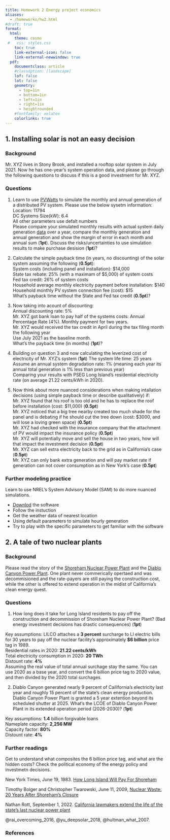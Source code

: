 ```yaml
---
title: Homework 2 Energy project economics
aliases:
  - /homeworks/hw2.html
#draft: true
format: 
  html: 
    theme: cosmo
 #   css: styles.css
    toc: true
    link-external-icon: false
    link-external-newwindow: true
  pdf: 
    documentclass: article
    #classoption: [landscape]
    lof: false
    lot: false
    geometry:
      - top=1in
      - bottom=1in
      - left=1in
      - right=1in
      - heightrounded
    #fontfamily: xelatex
    colorlinks: true
---
```


## 1. Installing solar is not an easy decision 

### Background  

Mr. XYZ lives in Stony Brook, and installed a rooftop solar system in July 2021. Now he has one-year's system operation data, and please go through the following questions to discuss if this is a good investment for Mr. XYZ.

### Questions

1. Learn to use [PVWatts](https://pvwatts.nrel.gov/index.php) to simulate the monthly and annual generation of a distributed PV system. Please use the below sysetm information:
Location: 11794  
DC Systems Size(kW): 6.4  
All other parameters use defalt numbers  
Please compare your simulated monthly results with actual system daily generation [data](/homeworks/data/solar-daily-generation.xlsx) over a year, compare the monthly generation and annual generation and show the margin of error in each month and annual sum (**1pt**). Discuss the risks/uncertainties to use simulation results to make purchase desision (**1pt**)?  

2. Calculate the simple payback time (in years, no discounting) of the solar system assuming the following (**0.5pt**):  
System costs (including panel and installation): $14,000  
State tax rebate: 25% (with a maximam of $5,000) of system costs   
Fed tax credit: 26% of system costs   
Household average monthly electricity payment before installation: $140  
Household monthly PV system connection fee (cost): $15  
What's payback time without the State and Fed tax credit (**0.5pt**)?  

3. Now taking into acount of discounting:  
Annual discounting rate: 5%  
Mr. XYZ got bank loan to pay half of the systems costs: Annual Percentage Rate (4%). Monthly payment for two years.  
Mr. XYZ would received the tax credit in April during the tax filing month the following year   
Use July 2021 as the baseline month.  
What's the payback time (in months) (**1pt**)?  

4. Building on question 3 and now calculating the leverized cost of electricity of Mr. XYZ's system (**1pt**)
The system life time: 25 years  
Assume an annual system degradation rate: 1% (meaning each year its annual total generation is 1% less than previous year)  
Comparing your results with PSEG Long Island's residential electricity rate (on average 21.22 cents/kWh in 2020).  

5. Now think about more nuanced considerations when making intallation decisions (using simple payback time or describe qualitatively) if:   
Mr. XYZ found that his roof is too old and he has to replace the roof before installation (cost: $11,000) (**0.5pt**)  
Mr. XYZ noticed that a big tree nearby created too much shade for the panel and is debating if he should cut the tree down (cost: $3000, and will lose a loving green space) (**0.5pt**)  
Mr. XYZ had checked with the insurance company that the attachment of PV would impact the insurance policy  (**0.5pt**)   
Mr. XYZ will potentially move and sell the house in two years, how will that impact the investment decision (**0.5pt**)  
Mr. XYZ can sell extra electricity back to the grid as in California's case  (**0.5pt**)  
Mr. XYZ can only bank extra generation and will pay market rate if generation can not cover consumption as in New York's case  (**0.5pt**)   


### Further modeling practice

Learn to use NREL's System Advisory Model (SAM) to do more nuanced simulations.   

- [Downlod](https://sam.nrel.gov/download.html) the software   
- Follow the instuction   
- Get the weather data of nearest location   
- Using default parameters to simulate hourly generation   
- Try to play with the specific parameters to get familiar with the software   


## 2. A tale of two nuclear plants

### Background  

Please read the story of the [Shoreham Nuclear Power Plant](https://en.wikipedia.org/wiki/Shoreham_Nuclear_Power_Plant) and the [Diablo Canyon Power Plant](https://en.wikipedia.org/wiki/Diablo_Canyon_Power_Plant). One plant never commerically opertaed and was decommisioned and the rate-payers are still paying the construction cost, while the other is offered to extend operation in the midist of California's clean energy quest.


### Questions

1. How long does it take for Long Island residents to pay off the construction and decommission of Shoreham Nuclear Power Plant? (Bad energy investment decisions has drastic consequences)  (**1pt**)

Key assumptions: LILCO attaches a **3 percent** surcharge to LI electric bills for 30 years to pay off the nuclear facility’s approximately **$6 billion** price tag in 1989.   
Residential rates in 2020: **21.22 cents/kWh**   
Total electricity consumption in 2020: **20 TWh**   
Distount rate: **4%**   
Assuming the real value of total annual surchage stay the same. You can use 2020 as a base year, and convert the 6 billion price tag to 2020 value, and then divided by the 2020 total surchages.   

2. Diablo Canyon generated nearly 9 percent of Cailifornia's electricity last year and roughly 15 percent of the state's clean energy production. Diablo Canyon Power Plant is granted a 5 year extention beyond its scheduled shutter at 2025. What's the LCOE of Diablo Canyon Power Plant in its extended operation period (2026-2030)?  (**1pt**)

Key assumptions: **1.4** billion forgivable loans   
Nameplate capacity: **2,256 MW**   
Capacity factor: **80%**   
Distount rate: **4%**   


### Further readings

Get to understand what composites the 6 billion price tag, and what are the hidden costs? Check the political economy of the energy policy and investmetn decisions.

New York Times, June 19, 1983. [How Long Island Will Pay For Shoreham](https://www.nytimes.com/1983/06/19/nyregion/how-li-will-pay-for-shoreham.html)  

Timothy Bolger and Christopher Twarowski, June 11, 2009, [Nuclear Waste: 20 Years After Shoreham’s Closure](http://archive.longislandpress.com/2009/06/11/nuclear-waste-20-years-after-the-closure-of-the-shoreham-power-facility/)

Nathan Rott, September 1, 2022. [California lawmakers extend the life of the state's last nuclear power plant](https://www.npr.org/2022/09/01/1119778975/california-lawmakers-extend-the-life-of-the-states-last-nuclear-power-plant)  

@rai_overcoming_2016, @yu_deepsolar_2018, @hultman_what_2007.


### References

::: {#refs}
:::
